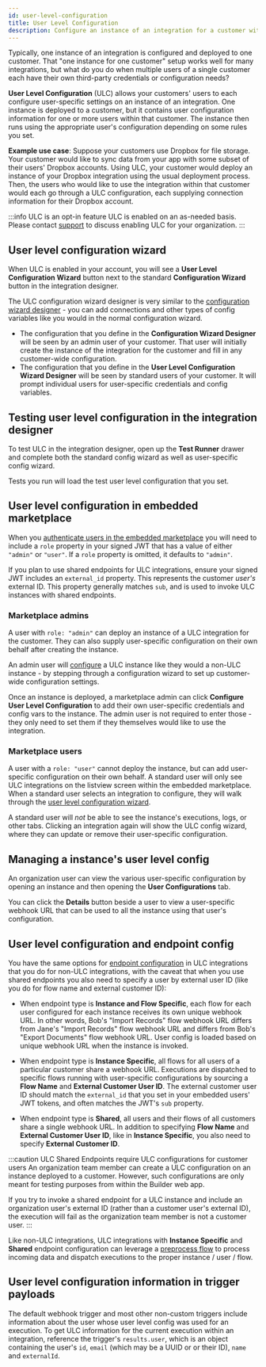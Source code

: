 ```yaml
---
id: user-level-configuration
title: User Level Configuration
description: Configure an instance of an integration for a customer with multiple users
---
```



Typically, one instance of an integration is configured and deployed to one customer.
That "one instance for one customer" setup works well for many integrations, but what do you do when multiple users of a single customer each have their own third-party credentials or configuration needs?

**User Level Configuration** (ULC) allows your customers' users to each configure user-specific settings on an instance of an integration.
One instance is deployed to a customer, but it contains user configuration information for one or more users within that customer.
The instance then runs using the appropriate user's configuration depending on some rules you set.

**Example use case**: Suppose your customers use Dropbox for file storage.
Your customer would like to sync data from your app with some subset of their users' Dropbox accounts.
Using ULC, your customer would deploy an instance of your Dropbox integration using the usual deployment process.
Then, the users who would like to use the integration within that customer would each go through a ULC configuration, each supplying connection information for their Dropbox account.

:::info ULC is an opt-in feature
ULC is enabled on an as-needed basis.
Please contact [support](mailto:support@prismatic.io) to discuss enabling ULC for your organization.
:::

## User level configuration wizard

When ULC is enabled in your account, you will see a **User Level Configuration Wizard** button next to the standard **Configuration Wizard** button in the integration designer.

<Screenshot
  filename="user-level-configuration/ulc-button.png"
  maxWidth="350px"
  alt="ULC button in the integration designer"
/>

The ULC configuration wizard designer is very similar to the [configuration wizard designer](/self-managed/composer/builder/configuration-wizard.mdx#configuration-wizard-designer) - you can add connections and other types of config variables like you would in the normal configuration wizard.

- The configuration that you define in the **Configuration Wizard Designer** will be seen by an admin user of your customer.
  That user will initially create the instance of the integration for the customer and fill in any customer-wide configuration.
- The configuration that you define in the **User Level Configuration Wizard Designer** will be seen by standard users of your customer.
  It will prompt individual users for user-specific credentials and config variables.

## Testing user level configuration in the integration designer

To test ULC in the integration designer, open up the **Test Runner** drawer and complete both the standard config wizard as well as user-specific config wizard.

<Screenshot
  filename="user-level-configuration/test-runner-drawer.png"
  maxWidth="500px"
  alt="ULC button in the integration designer"
/>

Tests you run will load the test user level configuration that you set.

## User level configuration in embedded marketplace

When you [authenticate users in the embedded marketplace](/self-managed/composer/builder/installing-embedded.mdx#authenticating-users) you will need to include a `role` property in your signed JWT that has a value of either `"admin"` or `"user"`.
If a `role` property is omitted, it defaults to `"admin"`.

If you plan to use shared endpoints for ULC integrations, ensure your signed JWT includes an `external_id` property.
This represents the customer _user's_ external ID.
This property generally matches `sub`, and is used to invoke ULC instances with shared endpoints.

### Marketplace admins

A user with `role: "admin"` can deploy an instance of a ULC integration for the customer.
They can also supply user-specific configuration on their own behalf after creating the instance.

An admin user will [configure](/self-managed/composer/builder/instances.mdx#configuring-instances) a ULC instance like they would a non-ULC instance - by stepping through a configuration wizard to set up customer-wide configuration settings.

Once an instance is deployed, a marketplace admin can click **Configure User Level Configuration** to add their own user-specific credentials and config vars to the instance.
The admin user is not required to enter those - they only need to set them if they themselves would like to use the integration.

<Screenshot
  filename="user-level-configuration/configure-ulc-button.png"
  maxWidth="750px"
  alt="Configure user level config button in embedded"
/>

### Marketplace users

A user with a `role: "user"` cannot deploy the instance, but can add user-specific configuration on their own behalf.
A standard user will only see ULC integrations on the listview screen within the embedded marketplace.
When a standard user selects an integration to configure, they will walk through the [user level configuration wizard](#user-level-configuration-wizard).

<Screenshot
  filename="user-level-configuration/standard-user-ulc-config-wizard.png"
  maxWidth="600px"
  alt="User level config wizard"
/>

A standard user will _not_ be able to see the instance's executions, logs, or other tabs.
Clicking an integration again will show the ULC config wizard, where they can update or remove their user-specific configuration.

## Managing a instance's user level config

An organization user can view the various user-specific configuration by opening an instance and then opening the **User Configurations** tab.

<Screenshot
  filename="user-level-configuration/instance-user-configurations.png"
  maxWidth="750px"
  alt="Instance user configurations"
/>

You can click the **Details** button beside a user to view a user-specific webhook URL that can be used to all the instance using that user's configuration.

## User level configuration and endpoint config

You have the same options for [endpoint configuration](/self-managed/composer/builder/endpoint-configuration.mdx) in ULC integrations that you do for non-ULC integrations, with the caveat that when you use shared endpoints you also need to specify a user by external user ID (like you do for flow name and external customer ID):

- When endpoint type is **Instance and Flow Specific**, each flow for each user configured for each instance receives its own unique webhook URL.
  In other words, Bob's "Import Records" flow webhook URL differs from Jane's "Import Records" flow webhook URL and differs from Bob's "Export Documents" flow webhook URL.
  User config is loaded based on unique webhook URL when the instance is invoked.
- When endpoint type is **Instance Specific**, all flows for all users of a particular customer share a webhook URL.
  Executions are dispatched to specific flows running with user-specific configurations by sourcing a **Flow Name** and **External Customer User ID**.
  The external customer user ID should match the `external_id` that you set in your embedded users' JWT tokens, and often matches the JWT's `sub` property.

  <Screenshot
    filename="user-level-configuration/instance-specific-endpoint-configuration.png"
    maxWidth="500px"
    alt="Instance specific endpoint configurations"
  />

- When endpoint type is **Shared**, all users and their flows of all customers share a single webhook URL.
  In addition to specifying **Flow Name** and **External Customer User ID**, like in **Instance Specific**, you also need to specify **External Customer ID**.

:::caution ULC Shared Endpoints require ULC configurations for customer users
An organization team member can create a ULC configuration on an instance deployed to a customer.
However, such configurations are only meant for testing purposes from within the Builder web app.

If you try to invoke a shared endpoint for a ULC instance and include an organization user's external ID (rather than a customer user's external ID), the execution will fail as the organization team member is not a customer user.
:::

Like non-ULC integrations, ULC integrations with **Instance Specific** and **Shared** endpoint configuration can leverage a [preprocess flow](/self-managed/composer/builder/endpoint-configuration.mdx#shared-endpoint-without-a-preprocess-flow) to process incoming data and dispatch executions to the proper instance / user / flow.

## User level configuration information in trigger payloads

The default webhook trigger and most other non-custom triggers include information about the user whose user level config was used for an execution.
To get ULC information for the current execution within an integration, reference the trigger's `results.user`, which is an object containing the user's `id`, `email` (which may be a UUID or or their ID), `name` and `externalId`.
